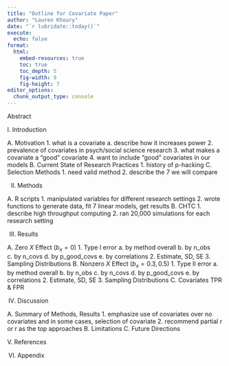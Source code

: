 ```yaml
---
title: "Outline for Covariate Paper"
author: "Lauren Khoury"
date: "`r lubridate::today()`"
execute:
  echo: false
format: 
  html: 
    embed-resources: true
    toc: true 
    toc_depth: 5
    fig-width: 9
    fig-height: 7
editor_options: 
  chunk_output_type: console
---
```


Abstract

I. Introduction

  A. Motivation
    1. what is a covariate
      a. describe how it increases power 
    2. prevalence of covariates in psych/social science research
    3. what makes a covariate a "good" covariate
    4. want to include "good" covariates in our models 
  B. Current State of Research Practices 
    1. history of p-hacking
  C. Selection Methods
    1. need valid method
    2. describe the 7 we will compare

II. Methods

  A. R scripts
    1. manipulated variables for different research settings
    2. wrote functions to generate data, fit 7 linear models, get results
  B. CHTC
    1. describe high throughput computing
    2. ran 20,000 simulations for each research setting

III. Results

  A. Zero $X$ Effect ($b_x = 0$)
    1. Type I error
      a. by method overall
      b. by n_obs
      c. by n_covs
      d. by p_good_covs
      e. by correlations
    2. Estimate, SD, SE
    3. Sampling Distributions 
  B. Nonzero $X$ Effect ($b_x = 0.3, 0.5$)
    1. Type II error
      a. by method overall
      b. by n_obs
      c. by n_covs
      d. by p_good_covs
      e. by correlations
    2. Estimate, SD, SE
    3. Sampling Distributions
  C. Covariates TPR & FPR

IV. Discussion

  A. Summary of Methods, Results
    1. emphasize use of covariates over no covariates and in some cases, selection of covariate
    2. recommend partial r or r as the top approaches
  B. Limitations
  C. Future Directions

V. References

VI. Appendix 

















